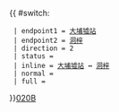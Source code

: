 {{ #switch: {{{format|}}}
  | endpoint1 = [[大埔墟站公共運輸交匯處|大埔墟站]]
  | endpoint2 = [[洞梓]]
  | direction = 2
  | status = 
  | inline = [[大埔墟站公共運輸交匯處|大埔墟站]] ↔ [[洞梓]]
  | normal =
  | full =
}}<noinclude>[[category:新界專線小巴路線模板|020B]]</noinclude>